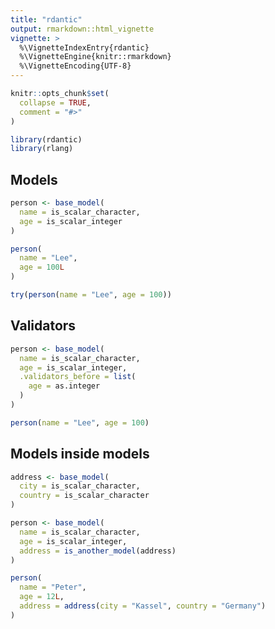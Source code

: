 ```yaml
---
title: "rdantic"
output: rmarkdown::html_vignette
vignette: >
  %\VignetteIndexEntry{rdantic}
  %\VignetteEngine{knitr::rmarkdown}
  %\VignetteEncoding{UTF-8}
---
```


```r
knitr::opts_chunk$set(
  collapse = TRUE,
  comment = "#>"
)
```

```r
library(rdantic)
library(rlang)
```

## Models

```r
person <- base_model(
  name = is_scalar_character,
  age = is_scalar_integer
)

person(
  name = "Lee",
  age = 100L
)

try(person(name = "Lee", age = 100))
```

## Validators

```r
person <- base_model(
  name = is_scalar_character,
  age = is_scalar_integer,
  .validators_before = list(
    age = as.integer
  )
)

person(name = "Lee", age = 100)
```

## Models inside models

```r
address <- base_model(
  city = is_scalar_character,
  country = is_scalar_character
)

person <- base_model(
  name = is_scalar_character,
  age = is_scalar_integer,
  address = is_another_model(address)
)

person(
  name = "Peter",
  age = 12L,
  address = address(city = "Kassel", country = "Germany")
)
```
